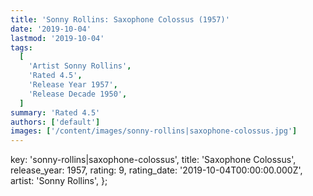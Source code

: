 ```yaml
---
title: 'Sonny Rollins: Saxophone Colossus (1957)'
date: '2019-10-04'
lastmod: '2019-10-04'
tags:
  [
    'Artist Sonny Rollins',
    'Rated 4.5',
    'Release Year 1957',
    'Release Decade 1950',
  ]
summary: 'Rated 4.5'
authors: ['default']
images: ['/content/images/sonny-rollins|saxophone-colossus.jpg']
---
```


  key: 'sonny-rollins|saxophone-colossus',
  title: 'Saxophone Colossus',
  release_year: 1957,
  rating: 9,
  rating_date: '2019-10-04T00:00:00.000Z',
  artist: 'Sonny Rollins',
};

<MusicRating data={data} />
